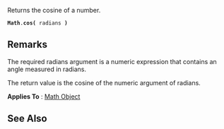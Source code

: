 Returns the cosine of a number.

 '''Math'''.'''cos(''' radians ''')''' 
==Remarks==
The required radians argument is a numeric expression that contains an angle measured in radians.

The return value is the cosine of the numeric argument of radians.

'''Applies To''' : [[javascript/Math|Math Object]]


==See Also==

              

              

              

              

              
